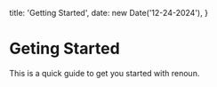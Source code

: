   title: 'Getting Started',
  date: new Date('12-24-2024'),
}

# Geting Started

This is a quick guide to get you started with renoun.
